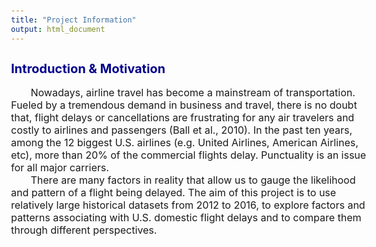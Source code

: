 ```yaml
---
title: "Project Information"
output: html_document
---
```

<style type="text/css">

body{ /* Normal  */
      font-size: 16px;
  }
}
h1.title {
  font-size: 30px;
  color: DarkBlue;
}
h1 { /* Header 1 */
  font-size: 20px;
  color: DarkBlue;
}
h2 { /* Header 2 */
    font-size: 20px;
  color: DarkBlue;
}

}
code.r{ /* Code block */
    font-size: 12px;
}
pre { /* Code block - determines code spacing between lines */
    font-size: 14px;
}
</style>

## Introduction & Motivation
&nbsp;&nbsp;&nbsp;&nbsp;&nbsp;&nbsp; Nowadays, airline travel has become a mainstream of transportation. Fueled by a tremendous demand in business and travel, there is no doubt that, flight delays or cancellations are frustrating for any air travelers and costly to airlines and passengers (Ball et al., 2010). In the past ten years, among the 12 biggest U.S. airlines (e.g. United Airlines, American Airlines, etc), more than 20% of the commercial flights delay. Punctuality is an issue for all major carriers. \
&nbsp;&nbsp;&nbsp;&nbsp;&nbsp;&nbsp; There are many factors in reality that allow us to gauge the likelihood and pattern of a flight being delayed.  The aim of this project is to use relatively large historical datasets from 2012 to 2016, to explore factors and patterns associating with U.S. domestic flight delays and to compare them through different perspectives.
